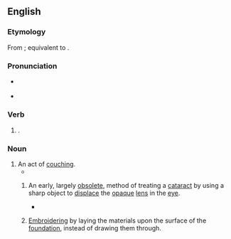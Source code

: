 ==English==
{{wikipedia|mul=couching (ophthalmology)}}

===Etymology===
From {{inh|en|enm|couchynge}}; equivalent to {{suffix|couch|ing|lang=en}}.

===Pronunciation===
* {{a|RP|GA}} {{IPA|/ˈkaʊtʃɪŋ/|lang=en}}
* {{hyphenation|couch|ing|lang=en}}

===Verb===
{{head|en|present participle}}

# {{present participle of|couch|lang=en|nocat=1}}.

===Noun===
{{en-noun}}

# An act of [[couch#Verb|couching]].
#* {{quote-book|author=Josep Asunción|title=The Complete Book of Papermaking|location=New York, N.Y.|publisher=Lark Books|year=2003|page=80|pageurl=https://books.google.com/books?id=W8QItpGN7TUC&lpg=PA80&dq=%22couching%20the%22%20%22paper%22&pg=PA80#v=onepage&q=%22couching%20the%22%20%22paper%22&f=false|isbn=978-1-57990-456-2|passage='''Couching''' involves transferring the sheet of paper from the mould to the felt.}}
## {{lb|en|ophthalmology}} An early, largely [[obsolete]], method of treating a [[cataract]] by using a sharp object to [[displace]] the [[opaque]] [[lens]] in the [[eye]].
##* {{quote-book|author=Sanduk Ruit|authorlink=Sanduk Ruit|author2=Geoffrey C. Tabin|author3=Charles C. Wykoff|chapter=Cataract Surgery|title=Fighting Global Blindness: Improving World Vision through Cataract Elimination|location=Washington, D.C.|publisher={{w|American Public Health Association}}|year=2006|page=21|pageurl=https://books.google.com/books?id=X-1HGyV7b0wC&lpg=PA21&dq=%22couching%22%20%22airplane%22&pg=PA21#v=onepage&q=%22couching%22%20%22airplane%22&f=false|isbn=978-0-87553-067-3|passage=[C]ataract surgery has been employed for more than 20 centuries. The primary surgical technique for the large majority of this time was a procedure called '''''couching'''''. The first written description of '''couching''' is from an Indian surgeon, [[w:Sushruta|Susruta]], circa 600 BC, involving the insertion of a needle into the eye and displacement of the lens out of the visual axis through either inferior or superior dislocation.}}
## {{lb|en|textiles}} [[embroider|Embroidering]] by laying the materials upon the surface of the [[foundation]], instead of drawing them through.

{{Webster 1913}}